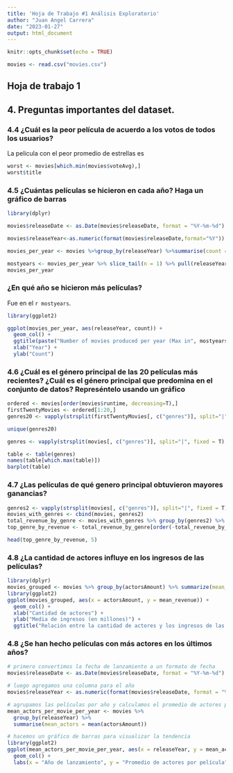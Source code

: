 ```yaml
---
title: 'Hoja de Trabajo #1 Análisis Exploratorio'
author: "Juan Angel Carrera"
date: "2023-01-27"
output: html_document
---
```


```r
knitr::opts_chunk$set(echo = TRUE)
```

```r
movies <- read.csv("movies.csv")
```


## Hoja de trabajo 1

## 4. Preguntas importantes del dataset.

### 4.4 ¿Cuál es la peor película de acuerdo a los votos de todos los usuarios?   


La pelicula con el peor promedio de estrellas es
```r
worst <- movies[which.min(movies$voteAvg),]
worst$title
```  

### 4.5 ¿Cuántas  películas  se  hicieron  en  cada  año?   Haga un gráfico de barras  
```r

library(dplyr)

movies$releaseDate <- as.Date(movies$releaseDate, format = "%Y-%m-%d")

movies$releaseYear<-as.numeric(format(movies$releaseDate,format="%Y"))

movies_per_year <- movies %>%group_by(releaseYear) %>%summarise(count = n())

mostyears <- movies_per_year %>% slice_tail(n = 1) %>% pull(releaseYear)
movies_per_year

```

### ¿En  qué  año  se  hicieron  más películas?  

Fue en el `r mostyears`.   

```r
library(ggplot2)

ggplot(movies_per_year, aes(releaseYear, count)) +
  geom_col() +
  ggtitle(paste("Number of movies produced per year (Max in", mostyears, ")")) +
  xlab("Year") +
  ylab("Count")

```

### 4.6 ¿Cuál es el género principal de las 20 películas más recientes? ¿Cuál es el género principal que predomina en el conjunto de datos? Represéntelo usando un gráfico 


```r
ordered <- movies[order(movies$runtime, decreasing=T),]
firstTwentyMovies <- ordered[1:20,]
genres20 <- vapply(strsplit(firstTwentyMovies[, c("genres")], split="|", fixed = T), '[', 1, FUN.VALUE = character(1))

unique(genres20)

genres <- vapply(strsplit(movies[, c("genres")], split="|", fixed = T), '[', 1, FUN.VALUE = character(1))

table <- table(genres)
names(table[which.max(table)])
barplot(table)


```

### 4.7 ¿Las películas de qué genero principal obtuvieron mayores ganancias? 


```r

genres2 <- vapply(strsplit(movies[, c("genres")], split="|", fixed = T), '[', 1, FUN.VALUE =character(1))
movies_with_genres <- cbind(movies, genres2)
total_revenue_by_genre <- movies_with_genres %>% group_by(genres2) %>% summarise(revenue = sum(revenue))
top_genre_by_revenue <- total_revenue_by_genre[order(-total_revenue_by_genre$revenue), ]

head(top_genre_by_revenue, 5)


```

### 4.8 ¿La cantidad de actores influye en los ingresos de las películas?

```r
library(dplyr)
movies_grouped <- movies %>% group_by(actorsAmount) %>% summarize(mean_revenue = mean(revenue))
library(ggplot2)
ggplot(movies_grouped, aes(x = actorsAmount, y = mean_revenue)) + 
  geom_col() + 
  xlab("Cantidad de actores") + 
  ylab("Media de ingresos (en millones)") + 
  ggtitle("Relación entre la cantidad de actores y los ingresos de las películas")

```

### 4.8 ¿Se han hecho  películas con más actores en los últimos años? 

```r
# primero convertimos la fecha de lanzamiento a un formato de fecha
movies$releaseDate <- as.Date(movies$releaseDate, format = "%Y-%m-%d")

# luego agregamos una columna para el año
movies$releaseYear <- as.numeric(format(movies$releaseDate, format = "%Y"))

# agrupamos las películas por año y calculamos el promedio de actores por película por año
mean_actors_per_movie_per_year <- movies %>%
  group_by(releaseYear) %>%
  summarise(mean_actors = mean(actorsAmount))

# hacemos un gráfico de barras para visualizar la tendencia
library(ggplot2)
ggplot(mean_actors_per_movie_per_year, aes(x = releaseYear, y = mean_actors)) +
  geom_col() +
  labs(x = "Año de lanzamiento", y = "Promedio de actores por película")


```
